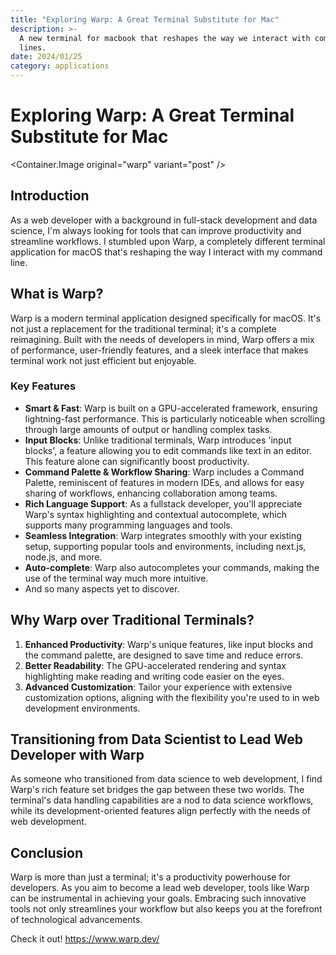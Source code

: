 ```yaml
---
title: "Exploring Warp: A Great Terminal Substitute for Mac"
description: >-
  A new terminal for macbook that reshapes the way we interact with command
  lines.
date: 2024/01/25
category: applications
---
```



# Exploring Warp: A Great Terminal Substitute for Mac

<Container.Image original="warp" variant="post" />

## Introduction

As a web developer with a background in full-stack development and data science, I'm always looking for tools that can improve productivity and streamline workflows. I stumbled upon Warp, a completely different terminal application for macOS that's reshaping the way I interact with my command line.

## What is Warp?

Warp is a modern terminal application designed specifically for macOS. It's not just a replacement for the traditional terminal; it's a complete reimagining. Built with the needs of developers in mind, Warp offers a mix of performance, user-friendly features, and a sleek interface that makes terminal work not just efficient but enjoyable.

### Key Features

- **Smart & Fast**: Warp is built on a GPU-accelerated framework, ensuring lightning-fast performance. This is particularly noticeable when scrolling through large amounts of output or handling complex tasks.
- **Input Blocks**: Unlike traditional terminals, Warp introduces 'input blocks', a feature allowing you to edit commands like text in an editor. This feature alone can significantly boost productivity.
- **Command Palette & Workflow Sharing**: Warp includes a Command Palette, reminiscent of features in modern IDEs, and allows for easy sharing of workflows, enhancing collaboration among teams.
- **Rich Language Support**: As a fullstack developer, you'll appreciate Warp's syntax highlighting and contextual autocomplete, which supports many programming languages and tools.
- **Seamless Integration**: Warp integrates smoothly with your existing setup, supporting popular tools and environments, including next.js, node.js, and more.
- **Auto-complete**: Warp also autocompletes your commands, making the use of the terminal way much more intuitive.
- And so many aspects yet to discover.

## Why Warp over Traditional Terminals?

1. **Enhanced Productivity**: Warp's unique features, like input blocks and the command palette, are designed to save time and reduce errors.
2. **Better Readability**: The GPU-accelerated rendering and syntax highlighting make reading and writing code easier on the eyes.
3. **Advanced Customization**: Tailor your experience with extensive customization options, aligning with the flexibility you're used to in web development environments.

## Transitioning from Data Scientist to Lead Web Developer with Warp

As someone who transitioned from data science to web development, I find Warp's rich feature set bridges the gap between these two worlds. The terminal's data handling capabilities are a nod to data science workflows, while its development-oriented features align perfectly with the needs of web development.

## Conclusion

Warp is more than just a terminal; it's a productivity powerhouse for developers. As you aim to become a lead web developer, tools like Warp can be instrumental in achieving your goals. Embracing such innovative tools not only streamlines your workflow but also keeps you at the forefront of technological advancements.

Check it out! https://www.warp.dev/
